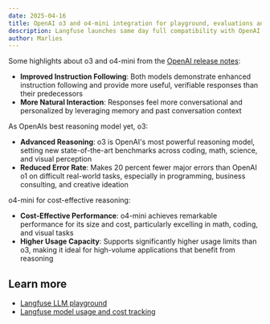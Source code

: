 ```yaml
---
date: 2025-04-16
title: OpenAI o3 and o4-mini integration for playground, evaluations and cost tracking
description: Langfuse launches same day full compatibility with OpenAI's latest models o3 and o4-mini
author: Marlies
---
```



<ChangelogHeader />

Some highlights about o3 and o4-mini from the [OpenAI release notes](https://openai.com/index/introducing-o3-and-o4-mini):

- **Improved Instruction Following**: Both models demonstrate enhanced instruction following and provide more useful, verifiable responses than their predecessors
- **More Natural Interaction**: Responses feel more conversational and personalized by leveraging memory and past conversation context

As OpenAIs best reasoning model yet, o3:

- **Advanced Reasoning**: o3 is OpenAI's most powerful reasoning model, setting new state-of-the-art benchmarks across coding, math, science, and visual perception
- **Reduced Error Rate**: Makes 20 percent fewer major errors than OpenAI o1 on difficult real-world tasks, especially in programming, business consulting, and creative ideation

o4-mini for cost-effective reasoning:

- **Cost-Effective Performance**: o4-mini achieves remarkable performance for its size and cost, particularly excelling in math, coding, and visual tasks
- **Higher Usage Capacity**: Supports significantly higher usage limits than o3, making it ideal for high-volume applications that benefit from reasoning

## Learn more

- [Langfuse LLM playground](/docs/playground)
- [Langfuse model usage and cost tracking](/docs/model-usage-and-cost)
